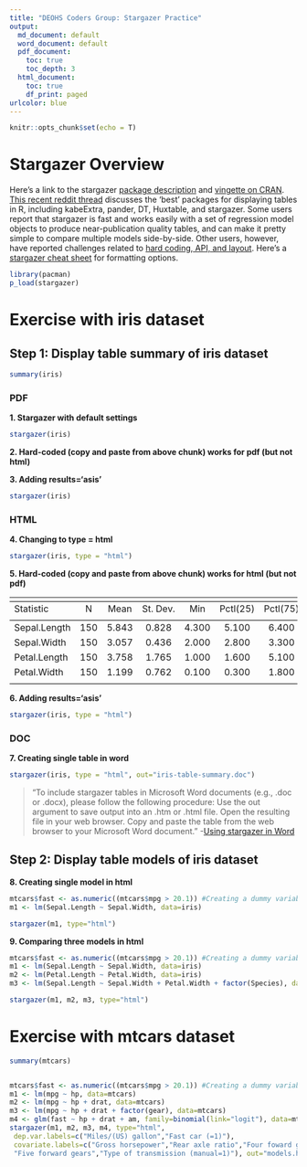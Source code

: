 ```yaml
---
title: "DEOHS Coders Group: Stargazer Practice"
output:
  md_document: default
  word_document: default
  pdf_document:
    toc: true
    toc_depth: 3
  html_document:
    toc: true
    df_print: paged
urlcolor: blue
---
```


```r
knitr::opts_chunk$set(echo = T)
```

# Stargazer Overview

Here's a link to the stargazer [package description](https://cran.r-project.org/web/packages/stargazer/stargazer.pdf) and [vingette on CRAN](https://cran.r-project.org/web/packages/stargazer/vignettes/stargazer.pdf). [This recent reddit thread](https://www.reddit.com/r/rstats/comments/8qn43z/what_is_the_best_package_for_displaying_tables_in/) discusses the 'best' packages for displaying tables in R, including kabeExtra, pander, DT, Huxtable, and stargazer. Some users report that stargazer is fast and works easily with a set of regression model objects to produce near-publication quality tables, and can make it pretty simple to compare multiple models side-by-side. Other users, however, have reported challenges related to [hard coding, API, and \LaTeX layout](https://www.reddit.com/r/rstats/comments/6o9v9h/whats_your_favorite_relatively_obscure_r_package/dkgw9q1/). Here's a [stargazer cheat sheet](https://github.com/JakeRuss/cheatsheets/blob/master/stargazer.md) for formatting options.

```r
library(pacman)
p_load(stargazer)
```


# Exercise with iris dataset

## Step 1: Display table summary of iris dataset


```r
summary(iris)
```

### PDF

**1. Stargazer with default settings**

```r
stargazer(iris)
```

**2. Hard-coded (copy and paste from above chunk) works for pdf (but not html)**

\begin{table}[!htbp] \centering 
  \caption{} 
  \label{} 
\begin{tabular}{@{\extracolsep{5pt}}lccccccc} 
\\[-1.8ex]\hline 
\hline \\[-1.8ex] 
Statistic & \multicolumn{1}{c}{N} & \multicolumn{1}{c}{Mean} & \multicolumn{1}{c}{St. Dev.} & \multicolumn{1}{c}{Min} & \multicolumn{1}{c}{Pctl(25)} & \multicolumn{1}{c}{Pctl(75)} & \multicolumn{1}{c}{Max} \\ 
\hline \\[-1.8ex] 
Sepal.Length & 150 & 5.843 & 0.828 & 4.300 & 5.100 & 6.400 & 7.900 \\ 
Sepal.Width & 150 & 3.057 & 0.436 & 2.000 & 2.800 & 3.300 & 4.400 \\ 
Petal.Length & 150 & 3.758 & 1.765 & 1.000 & 1.600 & 5.100 & 6.900 \\ 
Petal.Width & 150 & 1.199 & 0.762 & 0.100 & 0.300 & 1.800 & 2.500 \\ 
\hline \\[-1.8ex] 
\end{tabular} 
\end{table} 

**3. Adding results='asis'**

```r
stargazer(iris)
```

### HTML

**4. Changing to type = html**

```r
stargazer(iris, type = "html")
```

**5. Hard-coded (copy and paste from above chunk) works for html (but not pdf)**

<table style="text-align:center"><tr><td colspan="8" style="border-bottom: 1px solid black"></td></tr><tr><td style="text-align:left">Statistic</td><td>N</td><td>Mean</td><td>St. Dev.</td><td>Min</td><td>Pctl(25)</td><td>Pctl(75)</td><td>Max</td></tr>
<tr><td colspan="8" style="border-bottom: 1px solid black"></td></tr><tr><td style="text-align:left">Sepal.Length</td><td>150</td><td>5.843</td><td>0.828</td><td>4.300</td><td>5.100</td><td>6.400</td><td>7.900</td></tr>
<tr><td style="text-align:left">Sepal.Width</td><td>150</td><td>3.057</td><td>0.436</td><td>2.000</td><td>2.800</td><td>3.300</td><td>4.400</td></tr>
<tr><td style="text-align:left">Petal.Length</td><td>150</td><td>3.758</td><td>1.765</td><td>1.000</td><td>1.600</td><td>5.100</td><td>6.900</td></tr>
<tr><td style="text-align:left">Petal.Width</td><td>150</td><td>1.199</td><td>0.762</td><td>0.100</td><td>0.300</td><td>1.800</td><td>2.500</td></tr>
<tr><td colspan="8" style="border-bottom: 1px solid black"></td></tr></table>

**6. Adding results='asis'**

```r
stargazer(iris, type = "html")
```

### DOC

**7. Creating single table in word**


```r
stargazer(iris, type = "html", out="iris-table-summary.doc")
```
> "To include stargazer tables in Microsoft Word documents (e.g., .doc or .docx), please follow the following procedure: Use the out argument to save output into an .htm or .html file. Open the resulting file in your web browser. Copy and paste the table from the web browser to your Microsoft Word document." -[Using stargazer in Word](https://cran.r-project.org/web/packages/stargazer/stargazer.pdf)

## Step 2: Display table models of iris dataset

**8. Creating single model in html**

```r

mtcars$fast <- as.numeric((mtcars$mpg > 20.1)) #Creating a dummy variable 1 = fast car
m1 <- lm(Sepal.Length ~ Sepal.Width, data=iris)

stargazer(m1, type="html")

```

**9. Comparing three models in html**

```r

mtcars$fast <- as.numeric((mtcars$mpg > 20.1)) #Creating a dummy variable 1 = fast car
m1 <- lm(Sepal.Length ~ Sepal.Width, data=iris)
m2 <- lm(Petal.Length ~ Petal.Width, data=iris)
m3 <- lm(Sepal.Length ~ Sepal.Width + Petal.Width + factor(Species), data=iris)

stargazer(m1, m2, m3, type="html")

```


# Exercise with mtcars dataset

<!--Source: https://www.princeton.edu/~otorres/NiceOutputR.pdf-->

```r


summary(mtcars)


mtcars$fast <- as.numeric((mtcars$mpg > 20.1)) #Creating a dummy variable 1 = fast car
m1 <- lm(mpg ~ hp, data=mtcars)
m2 <- lm(mpg ~ hp + drat, data=mtcars)
m3 <- lm(mpg ~ hp + drat + factor(gear), data=mtcars)
m4 <- glm(fast ~ hp + drat + am, family=binomial(link="logit"), data=mtcars)
stargazer(m1, m2, m3, m4, type="html",
 dep.var.labels=c("Miles/(US) gallon","Fast car (=1)"),
 covariate.labels=c("Gross horsepower","Rear axle ratio","Four foward gears",
 "Five forward gears","Type of transmission (manual=1)"), out="models.htm")
```
